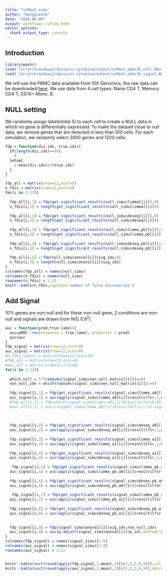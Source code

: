 ```yaml
---
title: "scMash_simu"
author: "DongyueXie"
date: "2020-06-09"
output: workflowr::wflow_html
editor_options:
  chunk_output_type: console
---
```


## Introduction

```r
library(mashr)
load('/scratch/midway2/dyxie/sc-cytokine/output/scMash_pbmc3k_null.RData')
load('/scratch/midway2/dyxie/sc-cytokine/output/scMash_pbmc3k_signal.RData')
```

We will use the PBMC data available from 10X Genomics, the raw data can be downloaded [here](https://s3-us-west-2.amazonaws.com/10x.files/samples/cell/pbmc3k/pbmc3k_filtered_gene_bc_matrices.tar.gz). We use data from 4 cell types: Naive CD4 T, Memory CD4 T,   CD14+ Mono,  B. 




## NULL setting

We randomly assign labels(total 5) to each cell to create a NULL data in which no gene is differentially expressed. To make the dataset close to null data, we remove genes that are detected in less than 100 cells. For each simulation, we randomly select 2000 genes and 1200 cells.

```r
fdp = function(dis.idx, true.idx){
  if(length(dis.idx)==0){
    0
  }else{
    1-mean(dis.idx%in%true.idx)
  }
}

fdp_all = matrix(nrow=12,ncol=5)
n_fdis = matrix(nrow=12,ncol=5)
for(i in 1:12){
  
  fdp_all[i,1] = fdp(get_significant_results(null_simu$limma[[i]]),0) 
  n_fdis[i,1] = length(get_significant_results(null_simu$limma[[i]]))
  
  fdp_all[i,2] = fdp(get_significant_results(null_simu$deseq[[i]]),0) 
  n_fdis[i,2] = length(get_significant_results(null_simu$deseq[[i]]))
  
  fdp_all[i,3] = fdp(get_significant_results(null_simu$limma_pb[[i]]),0) 
  n_fdis[i,3] = length(get_significant_results(null_simu$limma_pb[[i]]))
  
  fdp_all[i,4] = fdp(get_significant_results(null_simu$deseq_pb[[i]]),0) 
  n_fdis[i,4] = length(get_significant_results(null_simu$deseq_pb[[i]]))
  
  fdp_all[i,5] = fdp(null_simu$anova[[i]]$sig_idx,0) 
  n_fdis[i,5] = length(null_simu$anova[[i]]$sig_idx)
}
colnames(fdp_all) = names(null_simu)
colnames(n_fdis) = names(null_simu)
rownames(n_fdis) = 1:12
knitr::kable(n_fdis,caption='number of false discoveries')
```


## Add Signal

$10\%$ genes are non-null and for these non-null gene, 2 conditions are non-null and signals are drawn from $N(0,0.8^2)$.

```r
auc = function(pred,true.label){
  auc=pROC::roc(response = true.label, predictor = pred)
  auc$auc
}
fdp_signal = matrix(nrow=12,ncol=9)
auc_signal = matrix(nrow=12,ncol=9)
#n_fdis_signal = matrix(nrow=12,ncol=10)
#fdp_all = matrix(nrow=12,ncol=8)
#auc_all = matrix(nrow=12,ncol=8)
for(i in 1:12){
  
  which_null = 1*(rowSums(signal_simu$non_null_matrix[[i]])==0)
  non_null_idx = which(rowSums(signal_simu$non_null_matrix[[i]])!=0)
  
  fdp_signal[i,1] = fdp(get_significant_results(signal_simu$limma_a0[[i]]),non_null_idx) 
  auc_signal[i,1] = auc(apply(signal_simu$limma_a0[[i]]$result$lfsr,1,min),which_null)
  #fdp_all[i,1] = fdp(which(signal_simu$limma_a0[[i]]$result$lfsr<0.05),which(signal_simu$non_null_matrix[[i]]!=0)) 
  #auc_all[i,1] = auc(c(signal_simu$limma_a0[[i]]$result$lfsr),c(1-signal_simu$non_null_matrix[[i]]))
  
  
  
  fdp_signal[i,2] = fdp(get_significant_results(signal_simu$deseq_a0[[i]]),non_null_idx) 
  auc_signal[i,2] = auc(apply(signal_simu$deseq_a0[[i]]$result$lfsr,1,min),which_null)
  
  fdp_signal[i,3] = fdp(get_significant_results(signal_simu$limma_a1[[i]]),non_null_idx) 
  auc_signal[i,3] = auc(apply(signal_simu$limma_a1[[i]]$result$lfsr,1,min),which_null)
  
  fdp_signal[i,4] = fdp(get_significant_results(signal_simu$deseq_a1[[i]]),non_null_idx) 
  auc_signal[i,4] = auc(apply(signal_simu$deseq_a1[[i]]$result$lfsr,1,min),which_null)
  
   fdp_signal[i,5] = fdp(get_significant_results(signal_simu$limma_pb_a0[[i]]),non_null_idx) 
  auc_signal[i,5] = auc(apply(signal_simu$limma_pb_a0[[i]]$result$lfsr,1,min),which_null)
  
  fdp_signal[i,6] = fdp(get_significant_results(signal_simu$deseq_pb_a0[[i]]),non_null_idx) 
  auc_signal[i,6] = auc(apply(signal_simu$deseq_pb_a0[[i]]$result$lfsr,1,min),which_null)
  
   fdp_signal[i,7] = fdp(get_significant_results(signal_simu$limma_pb_a1[[i]]),non_null_idx) 
  auc_signal[i,7] = auc(apply(signal_simu$limma_pb_a1[[i]]$result$lfsr,1,min),which_null)
  
  fdp_signal[i,8] = fdp(get_significant_results(signal_simu$deseq_pb_a1[[i]]),non_null_idx) 
  auc_signal[i,8] = auc(apply(signal_simu$deseq_pb_a1[[i]]$result$lfsr,1,min),which_null)
  
  
  fdp_signal[i,9] = fdp(signal_simu$anova[[i]]$sig_idx,non_null_idx) 
  auc_signal[i,9] = auc(p.adjust(signal_simu$anova[[i]]$p_val,method='BH'),which_null)
}
colnames(fdp_signal) = names(signal_simu)[1:9]
colnames(auc_signal) = names(signal_simu)[1:9]
rownames(auc_signal) = 1:12


knitr::kable(sort(round(apply(fdp_signal,2,mean),2)[c(1,2,5,6,9)]),col.names = 'fdr')
knitr::kable(sort(round(apply(auc_signal,2,mean),2)[c(1,2,5,6,9)],decreasing = TRUE),col.names = 'auc')
```
